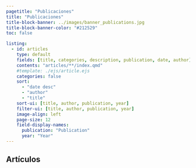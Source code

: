 ```yaml
---
pagetitle: "Publicaciones"
title: "Publicaciones"
title-block-banner: ../images/banner_publications.jpg
title-block-banner-color: "#212529"
toc: false

listing:
  - id: articles
    type: default
    fields: [title, categories, description, publication, date, author]
    contents: "articles/**/index.qmd"
    #template: ./ejs/article.ejs
    categories: false
    sort:
      - "date desc"
      - "author"
      - "title"
    sort-ui: [title, author, publication, year]
    filter-ui: [title, author, publication, year]
    image-align: left
    page-size: 12
    field-display-names:
      publication: "Publication"
      year: "Year"
---
```


## Artículos {#sec-articles}

:::{#articles}
:::